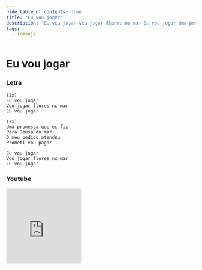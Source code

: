 ```yaml
---
hide_table_of_contents: true
title: "Eu vou jogar"
description: "Eu vou jogar Vou jogar flores no mar Eu vou jogar Uma promessa que eu fiz Para Deusa do mar O meu pedido atendeu Prometi vou pagar Eu vou jogar Vou jogar flores no mar Eu vou jogar"
tags:
  - iemanja
---
```


# Eu vou jogar

### Letra

```text
(2x)
Eu vou jogar
Vou jogar flores no mar
Eu vou jogar

(2x)
Uma promessa que eu fiz
Para Deusa do mar
O meu pedido atendeu
Prometi vou pagar

Eu vou jogar
Vou jogar flores no mar
Eu vou jogar
```

### Youtube

<iframe
  width="200"
  height="200"
  src="https://www.youtube.com/embed/C0PJHD5q034"
  title="YouTube video player"
  frameborder="0"
  allow="accelerometer; autoplay; clipboard-write; encrypted-media; gyroscope; picture-in-picture; web-share"
  referrerpolicy="strict-origin-when-cross-origin"
  allowfullscreen
></iframe>